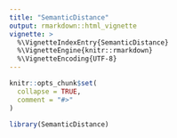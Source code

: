 ```yaml
---
title: "SemanticDistance"
output: rmarkdown::html_vignette
vignette: >
  %\VignetteIndexEntry{SemanticDistance}
  %\VignetteEngine{knitr::rmarkdown}
  %\VignetteEncoding{UTF-8}
---
```


```r
knitr::opts_chunk$set(
  collapse = TRUE,
  comment = "#>"
)
```

```r
library(SemanticDistance)
```
